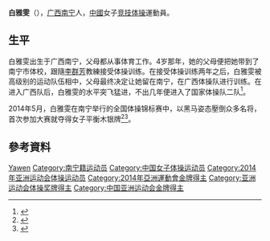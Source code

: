 {{NoteTA|G1=Sports}}
{{Infobox Gymnast
|gymnastname= 白雅雯
|fullname  = 
|nickname  = 
|country   = {{CHN}}
|formercountry= 
|hometown= 
|birthdate= {{birth_date_and_age|1998|9|9}}<ref name="仁川亞運">{{cite web|title=Profile - BAI Yawen|url=https://www.incheon2014ag.org/Sports/Biographies/Athletes_Profile/?ParticCode=5101467&lang=en|publisher=2014年仁川亞運會官方網站|access-date=2014-09-19|archive-date=2014-09-27|archive-url=https://web.archive.org/web/20140927094504/http://www.incheon2014ag.org/Sports/Biographies/Athletes_Profile/?ParticCode=5101467&lang=en|dead-url=yes}}{{en}}</ref>
|birthplace={{CHN}}[[广西|广西]][[南宁|南宁]]
|height={{height|m=1.40}}<ref name="仁川亞運"/>
|weight={{weight|kg=36}}<ref name="仁川亞運"/>
|discipline= 女子[[體操|體操]] 
|headcoach=
|medaltemplates= 
{{MedalSport | 女子[[競技體操|體操]]}}
}}
'''白雅雯'''（{{bd|1998年|9月9日||catIdx=B白}}），[[广西|广西]][[南宁|南宁]]人，[[中华人民共和国|中國]]女子[[竞技体操|竞技体操]]運動員。

== 生平 ==
白雅雯出生于广西南宁，父母都从事体育工作。4岁那年，她的父母便把她带到了南宁市体校，跟隨[[李群芳|李群芳]]教練接受体操训练。在接受体操训练两年之后，白雅雯被高级别的运动队伍相中，父母最终决定让她留在南宁，在广西体操队进行训练。在进入广西队后，白雅雯的水平突飞猛进，不出几年便进入了国家体操队二队<ref>{{cite news|title=南宁“灵鹿”白雅雯|url=http://culture.gmw.cn/newspaper/2014-09/10/content_100778921.htm|newspaper=南宁日报|date=2014-09-10}}{{Dead link|date=2018年9月 |bot=InternetArchiveBot |fix-attempted=yes }}</ref>。 

2014年5月，白雅雯在南宁举行的全国体操锦标赛中，以黑马姿态壓倒众多名将，首次参加大赛就夺得女子平衡木银牌<ref>{{cite news|title=全锦赛女子平衡木湖南队夺冠 广西队获得亚军(图)|url=http://news.gxnews.com.cn/staticpages/20140513/newgx5371e542-10287485.shtml|newspaper=广西新闻网|date=2014-05-13|accessdate=2014-09-19|archive-date=2016-03-05|archive-url=https://web.archive.org/web/20160305134828/http://news.gxnews.com.cn/staticpages/20140513/newgx5371e542-10287485.shtml|dead-url=no}}</ref><ref>{{cite news|title=中国体操队参赛名单出炉 南宁妹白雅雯家门口出战|url=http://www.gx.chinanews.com/2014/1601_0909/111628.html|newspaper=南宁晚报|date=2014-09-09|accessdate=2014-09-19|archive-date=2014-09-12|archive-url=https://web.archive.org/web/20140912102311/http://www.gx.chinanews.com/2014/1601_0909/111628.html|dead-url=yes}}</ref>。

== 參考資料 ==
{{Reflist}}

{{Authority control}}
{{DEFAULTSORT:Bai, Yawen}}
[[Category:白姓|Yawen]]
[[Category:南宁籍运动员|Category:南宁籍运动员]]
[[Category:中国女子体操运动员|Category:中国女子体操运动员]]
[[Category:2014年亚洲运动会体操运动员|Category:2014年亚洲运动会体操运动员]]
[[Category:2014年亞洲運動會金牌得主|Category:2014年亞洲運動會金牌得主]]
[[Category:亚洲运动会体操奖牌得主|Category:亚洲运动会体操奖牌得主]]
[[Category:中国亚洲运动会金牌得主|Category:中国亚洲运动会金牌得主]]
